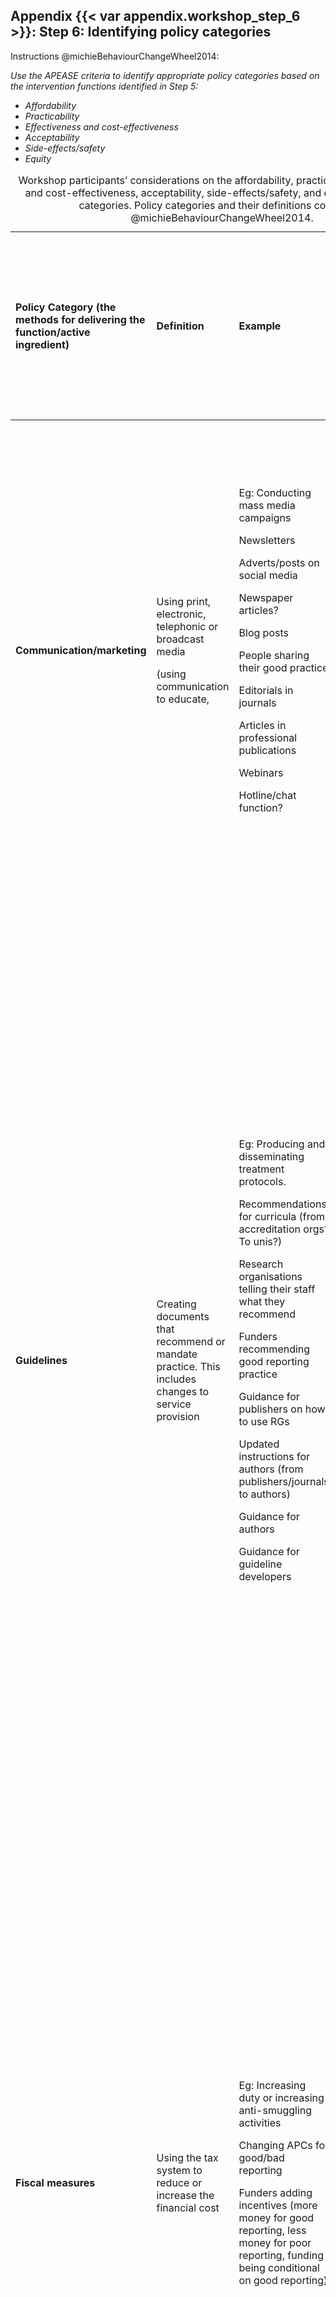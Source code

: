 ## Appendix {{< var appendix.workshop_step_6 >}}: Step 6: Identifying policy categories {.unnumbered}

Instructions @michieBehaviourChangeWheel2014:

*Use the APEASE criteria to identify appropriate policy categories based on the intervention functions identified in Step 5:*

-   *Affordability*
-   *Practicability*
-   *Effectiveness and cost-effectiveness*
-   *Acceptability*
-   *Side-effects/safety*
-   *Equity*

+---------------------------------------------------------------------------------+---------------------------------------------------------------------------------------------------+--------------------------------------------------------------------------------------------------------------------------------------------------------------------------------------------------------------------------------------------+------------------------------------------------------------------------------------------------------------------------------------------------------------------------------------------------------------------------------------------------------------------------------------------------------------------------------------------+
| **Policy Category (the methods for delivering the function/active ingredient)** | **Definition**                                                                                    | **Example**                                                                                                                                                                                                                                | **APEASE** \                                                                                                                                                                                                                                                                                                                             |
|                                                                                 |                                                                                                   |                                                                                                                                                                                                                                            | **Affordability**                                                                                                                                                                                                                                                                                                                        |
|                                                                                 |                                                                                                   |                                                                                                                                                                                                                                            |                                                                                                                                                                                                                                                                                                                                          |
|                                                                                 |                                                                                                   |                                                                                                                                                                                                                                            | **Practicability**                                                                                                                                                                                                                                                                                                                       |
|                                                                                 |                                                                                                   |                                                                                                                                                                                                                                            |                                                                                                                                                                                                                                                                                                                                          |
|                                                                                 |                                                                                                   |                                                                                                                                                                                                                                            | **(Cost)-Effectiveness**                                                                                                                                                                                                                                                                                                                 |
|                                                                                 |                                                                                                   |                                                                                                                                                                                                                                            |                                                                                                                                                                                                                                                                                                                                          |
|                                                                                 |                                                                                                   |                                                                                                                                                                                                                                            | **Acceptability**                                                                                                                                                                                                                                                                                                                        |
|                                                                                 |                                                                                                   |                                                                                                                                                                                                                                            |                                                                                                                                                                                                                                                                                                                                          |
|                                                                                 |                                                                                                   |                                                                                                                                                                                                                                            | **Side-effects/safety**                                                                                                                                                                                                                                                                                                                  |
|                                                                                 |                                                                                                   |                                                                                                                                                                                                                                            |                                                                                                                                                                                                                                                                                                                                          |
|                                                                                 |                                                                                                   |                                                                                                                                                                                                                                            | **Equity**                                                                                                                                                                                                                                                                                                                               |
+:================================================================================+:==================================================================================================+:===========================================================================================================================================================================================================================================+:=========================================================================================================================================================================================================================================================================================================================================+
| **Communication/marketing**                                                     | Using print, electronic, telephonic or broadcast media                                            | Eg: Conducting mass media campaigns                                                                                                                                                                                                        | **Affordability:** some are and some aren’t affordable                                                                                                                                                                                                                                                                                   |
|                                                                                 |                                                                                                   |                                                                                                                                                                                                                                            |                                                                                                                                                                                                                                                                                                                                          |
|                                                                                 | (using communication to educate,                                                                  | Newsletters                                                                                                                                                                                                                                | **Practicability:** all practical and not difficult to do, except the chat                                                                                                                                                                                                                                                               |
|                                                                                 |                                                                                                   |                                                                                                                                                                                                                                            |                                                                                                                                                                                                                                                                                                                                          |
|                                                                                 |                                                                                                   | Adverts/posts on social media                                                                                                                                                                                                              | **(Cost)-Effectiveness:** it will be cost-effective if the right marketing professionals are available to help planning                                                                                                                                                                                                                  |
|                                                                                 |                                                                                                   |                                                                                                                                                                                                                                            |                                                                                                                                                                                                                                                                                                                                          |
|                                                                                 |                                                                                                   | Newspaper articles?                                                                                                                                                                                                                        | **Acceptability:** there won’t be problems of acceptability                                                                                                                                                                                                                                                                              |
|                                                                                 |                                                                                                   |                                                                                                                                                                                                                                            |                                                                                                                                                                                                                                                                                                                                          |
|                                                                                 |                                                                                                   | Blog posts                                                                                                                                                                                                                                 | **Side-effects/safety:** overload? (which can be prevented by proper planning)                                                                                                                                                                                                                                                           |
|                                                                                 |                                                                                                   |                                                                                                                                                                                                                                            |                                                                                                                                                                                                                                                                                                                                          |
|                                                                                 |                                                                                                   | People sharing their good practice                                                                                                                                                                                                         | **Equity:** equity can be good if targeting is adequately planned                                                                                                                                                                                                                                                                        |
|                                                                                 |                                                                                                   |                                                                                                                                                                                                                                            |                                                                                                                                                                                                                                                                                                                                          |
|                                                                                 |                                                                                                   | Editorials in journals                                                                                                                                                                                                                     |                                                                                                                                                                                                                                                                                                                                          |
|                                                                                 |                                                                                                   |                                                                                                                                                                                                                                            |                                                                                                                                                                                                                                                                                                                                          |
|                                                                                 |                                                                                                   | Articles in professional publications                                                                                                                                                                                                      |                                                                                                                                                                                                                                                                                                                                          |
|                                                                                 |                                                                                                   |                                                                                                                                                                                                                                            |                                                                                                                                                                                                                                                                                                                                          |
|                                                                                 |                                                                                                   | Webinars                                                                                                                                                                                                                                   |                                                                                                                                                                                                                                                                                                                                          |
|                                                                                 |                                                                                                   |                                                                                                                                                                                                                                            |                                                                                                                                                                                                                                                                                                                                          |
|                                                                                 |                                                                                                   | Hotline/chat function?                                                                                                                                                                                                                     |                                                                                                                                                                                                                                                                                                                                          |
+---------------------------------------------------------------------------------+---------------------------------------------------------------------------------------------------+--------------------------------------------------------------------------------------------------------------------------------------------------------------------------------------------------------------------------------------------+------------------------------------------------------------------------------------------------------------------------------------------------------------------------------------------------------------------------------------------------------------------------------------------------------------------------------------------+
| **Guidelines**                                                                  | Creating documents that recommend or mandate practice. This includes changes to service provision | Eg: Producing and disseminating treatment protocols.                                                                                                                                                                                       | **Affordability:** development of sets of rules required work hours; implementation is not a problem for cost (lawyers can cost a lot!) - it depends on who works                                                                                                                                                                        |
|                                                                                 |                                                                                                   |                                                                                                                                                                                                                                            |                                                                                                                                                                                                                                                                                                                                          |
|                                                                                 |                                                                                                   | Recommendations for curricula (from accreditation orgs? To unis?)                                                                                                                                                                          | **Practicability:** not difficult to write new rules/guidance, especially when using existing frameworks                                                                                                                                                                                                                                 |
|                                                                                 |                                                                                                   |                                                                                                                                                                                                                                            |                                                                                                                                                                                                                                                                                                                                          |
|                                                                                 |                                                                                                   | Research organisations telling their staff what they recommend                                                                                                                                                                             | **(Cost)-Effectiveness:** cost-effectiveness depends on whether the guidance is actually used, which is likely to require some form of enforcement (someone to check). There is also a cost to folks using guidance, as takes time – is that time commitment giving them something?                                                      |
|                                                                                 |                                                                                                   |                                                                                                                                                                                                                                            |                                                                                                                                                                                                                                                                                                                                          |
|                                                                                 |                                                                                                   | Funders recommending good reporting practice                                                                                                                                                                                               | **Acceptability:** possibly low, if things are rules that researchers HAVE to follow – might feel dictated to. Acceptability possibly dependent on who produces the guidance – some researchers are looking for help and might appreciate                                                                                                |
|                                                                                 |                                                                                                   |                                                                                                                                                                                                                                            |                                                                                                                                                                                                                                                                                                                                          |
|                                                                                 |                                                                                                   | Guidance for publishers on how to use RGs                                                                                                                                                                                                  | **Side-effects/safety:** researchers exodus, when talking about dictated rules?                                                                                                                                                                                                                                                          |
|                                                                                 |                                                                                                   |                                                                                                                                                                                                                                            |                                                                                                                                                                                                                                                                                                                                          |
|                                                                                 |                                                                                                   | Updated instructions for authors (from publishers/journals to authors)                                                                                                                                                                     | **Equity:** independent researchers (who don’t get institutional support) will have problems.                                                                                                                                                                                                                                            |
|                                                                                 |                                                                                                   |                                                                                                                                                                                                                                            |                                                                                                                                                                                                                                                                                                                                          |
|                                                                                 |                                                                                                   | Guidance for authors                                                                                                                                                                                                                       | Language that guidance is available in. Accessibility of guidance.                                                                                                                                                                                                                                                                       |
|                                                                                 |                                                                                                   |                                                                                                                                                                                                                                            |                                                                                                                                                                                                                                                                                                                                          |
|                                                                                 |                                                                                                   | Guidance for guideline developers                                                                                                                                                                                                          |                                                                                                                                                                                                                                                                                                                                          |
+---------------------------------------------------------------------------------+---------------------------------------------------------------------------------------------------+--------------------------------------------------------------------------------------------------------------------------------------------------------------------------------------------------------------------------------------------+------------------------------------------------------------------------------------------------------------------------------------------------------------------------------------------------------------------------------------------------------------------------------------------------------------------------------------------+
| **Fiscal measures**                                                             | Using the tax system to reduce or increase the financial cost                                     | Eg: Increasing duty or increasing anti-smuggling activities                                                                                                                                                                                | **Affordability:** Would cost publishers / funders a great deal. But the measures proposed increase the affordability of good reporting for authors.                                                                                                                                                                                     |
|                                                                                 |                                                                                                   |                                                                                                                                                                                                                                            |                                                                                                                                                                                                                                                                                                                                          |
|                                                                                 |                                                                                                   | Changing APCs for good/bad reporting                                                                                                                                                                                                       | **Practicability:** difficult because it requires additional checks. Publisher/funder has to make a judgement of good reporting, which might be challenging, particularly when guidance isn’t clear.                                                                                                                                     |
|                                                                                 |                                                                                                   |                                                                                                                                                                                                                                            |                                                                                                                                                                                                                                                                                                                                          |
|                                                                                 |                                                                                                   | Funders adding incentives (more money for good reporting, less money for poor reporting, funding being conditional on good reporting)                                                                                                      | **(Cost)-Effectiveness:**                                                                                                                                                                                                                                                                                                                |
|                                                                                 |                                                                                                   |                                                                                                                                                                                                                                            |                                                                                                                                                                                                                                                                                                                                          |
|                                                                                 |                                                                                                   |                                                                                                                                                                                                                                            | **Acceptability:** Publishers might not like having to do more work. Authors already struggle with reporting – can see push back particularly from those who are judged negatively.                                                                                                                                                      |
|                                                                                 |                                                                                                   |                                                                                                                                                                                                                                            |                                                                                                                                                                                                                                                                                                                                          |
|                                                                                 |                                                                                                   |                                                                                                                                                                                                                                            | **Side-effects/safety:** Bias when publishers/funders judge reporting quality                                                                                                                                                                                                                                                            |
|                                                                                 |                                                                                                   |                                                                                                                                                                                                                                            |                                                                                                                                                                                                                                                                                                                                          |
|                                                                                 |                                                                                                   |                                                                                                                                                                                                                                            | **Equity:** Issues around who can access and use the guidance, who gets support and education. to report well.                                                                                                                                                                                                                           |
+---------------------------------------------------------------------------------+---------------------------------------------------------------------------------------------------+--------------------------------------------------------------------------------------------------------------------------------------------------------------------------------------------------------------------------------------------+------------------------------------------------------------------------------------------------------------------------------------------------------------------------------------------------------------------------------------------------------------------------------------------------------------------------------------------+
| **Legislation**                                                                 | Making or changing laws                                                                           | Eg: Prohibiting sale or use                                                                                                                                                                                                                | **Affordability:** Publishers’ policies: cheap for us, some campaigning needed. Could be less affordable for publishers, if they lose authors or if they need to enforce.                                                                                                                                                                |
|                                                                                 |                                                                                                   |                                                                                                                                                                                                                                            |                                                                                                                                                                                                                                                                                                                                          |
|                                                                                 |                                                                                                   | Publishers/journals refusing to publish poorly reported articles                                                                                                                                                                           | ‘Research police’: expensive: lots of campaigning, development, etc.                                                                                                                                                                                                                                                                     |
|                                                                                 |                                                                                                   |                                                                                                                                                                                                                                            |                                                                                                                                                                                                                                                                                                                                          |
|                                                                                 |                                                                                                   | Publishers require that their journals must enforce RG use                                                                                                                                                                                 | **Practicability:** ‘Research police’: impractical, a lot of work, difficult to do. Publishers: we have existing relationships to lean on, difficult but plausible. A lot of time, money, knowledge for publishers to check RG use – high barrier? If authors find RGs difficult to use, why would publishers be any different?          |
|                                                                                 |                                                                                                   |                                                                                                                                                                                                                                            |                                                                                                                                                                                                                                                                                                                                          |
|                                                                                 |                                                                                                   | Legislation requiring journals/publishers to use reporting standards (research police)                                                                                                                                                     | **(Cost)-Effectiveness:** Unsure, but feeling is that it would be a lot of work for potentially little gain, potentially much gain, depending on whether things worked and whether enforcement was done or not.                                                                                                                          |
|                                                                                 |                                                                                                   |                                                                                                                                                                                                                                            |                                                                                                                                                                                                                                                                                                                                          |
|                                                                                 |                                                                                                   | Mandating that funders use reporting quality of protocols as a condition for funding (eg, UKRI **could** make this a condition of the way MRC etc gives out funding; could be done via wider orgs, such as the way the EU has mandated OA) | **Acceptability:** Researcher pushback? Publisher pushback?                                                                                                                                                                                                                                                                              |
|                                                                                 |                                                                                                   |                                                                                                                                                                                                                                            |                                                                                                                                                                                                                                                                                                                                          |
|                                                                                 |                                                                                                   |                                                                                                                                                                                                                                            | **Side-effects/safety:** Authors might avoid publishers/funders that mandate RGs.                                                                                                                                                                                                                                                        |
|                                                                                 |                                                                                                   |                                                                                                                                                                                                                                            |                                                                                                                                                                                                                                                                                                                                          |
|                                                                                 |                                                                                                   |                                                                                                                                                                                                                                            | **Equity:** Authors from lower resource areas could be negatively affected – it isn’t fair to be penalised if they haven’t had education / unable to access guidance (due to copyright).                                                                                                                                                 |
+---------------------------------------------------------------------------------+---------------------------------------------------------------------------------------------------+--------------------------------------------------------------------------------------------------------------------------------------------------------------------------------------------------------------------------------------------+------------------------------------------------------------------------------------------------------------------------------------------------------------------------------------------------------------------------------------------------------------------------------------------------------------------------------------------+
| **Environmental/social planning**                                               | Designing and/or controlling the physical or social environment                                   | Adding Q&As and forums to the EQUATOR website / RG websites                                                                                                                                                                                | **Affordability:** Some of affordable, and are scalable (can make a few small changes at a time). Journal submission system changes could expensive for publishers.                                                                                                                                                                      |
|                                                                                 |                                                                                                   |                                                                                                                                                                                                                                            |                                                                                                                                                                                                                                                                                                                                          |
|                                                                                 |                                                                                                   | Improving the design of the EQUATOR website / RG websites to make them easier to use                                                                                                                                                       | **Practicability:** Many of these are practical for us and RG developers.  Journal submission systems are trickier though.                                                                                                                                                                                                               |
|                                                                                 |                                                                                                   |                                                                                                                                                                                                                                            |                                                                                                                                                                                                                                                                                                                                          |
|                                                                                 |                                                                                                   | Changing journal submission systems                                                                                                                                                                                                        | **(Cost)-Effectiveness:** small change, big impact for many of these. Reporting clinics could be less cost effective, as reaching fewer people.                                                                                                                                                                                          |
|                                                                                 |                                                                                                   |                                                                                                                                                                                                                                            |                                                                                                                                                                                                                                                                                                                                          |
|                                                                                 |                                                                                                   | Posters/reminders in physical environments where researchers are (e.g., universities, hospitals)                                                                                                                                           | **Acceptability:** RG developers likely to be happy with us making these changes or recommendations, as close relationships. Researchers likely to really like these options, as often looking for help and guidance                                                                                                                     |
|                                                                                 |                                                                                                   |                                                                                                                                                                                                                                            |                                                                                                                                                                                                                                                                                                                                          |
|                                                                                 |                                                                                                   |                                                                                                                                                                                                                                            | **Side-effects/safety:** Potentially overwhelming for us                                                                                                                                                                                                                                                                                 |
|                                                                                 |                                                                                                   |                                                                                                                                                                                                                                            |                                                                                                                                                                                                                                                                                                                                          |
|                                                                                 |                                                                                                   |                                                                                                                                                                                                                                            | **Equity:** Time zones, languages,                                                                                                                                                                                                                                                                                                       |
+---------------------------------------------------------------------------------+---------------------------------------------------------------------------------------------------+--------------------------------------------------------------------------------------------------------------------------------------------------------------------------------------------------------------------------------------------+------------------------------------------------------------------------------------------------------------------------------------------------------------------------------------------------------------------------------------------------------------------------------------------------------------------------------------------+
| **Service provision**                                                           | Helpline: somewhere that people can come and get help from                                        | Training, eg Pubschool, in person, MOOC,                                                                                                                                                                                                   | **Affordability:** Depends on the service, but many would be less affordable for EQUATOR: lots of time to reach only a small number of people.                                                                                                                                                                                           |
|                                                                                 |                                                                                                   |                                                                                                                                                                                                                                            |                                                                                                                                                                                                                                                                                                                                          |
|                                                                                 | Delivering training                                                                               | Interactive chat                                                                                                                                                                                                                           | Could be something that we provide commercially.                                                                                                                                                                                                                                                                                         |
|                                                                                 |                                                                                                   |                                                                                                                                                                                                                                            |                                                                                                                                                                                                                                                                                                                                          |
|                                                                                 | Could be things offered by us, by institutions, by journals, by third parties                     | ‘Reporting clinics’ where people can get help                                                                                                                                                                                              | Could be an affordable way for funders / journals / universities to provide help, meeting their research integrity requirements                                                                                                                                                                                                          |
|                                                                                 |                                                                                                   |                                                                                                                                                                                                                                            |                                                                                                                                                                                                                                                                                                                                          |
|                                                                                 |                                                                                                   | University’s own ‘reporting guideline help space’                                                                                                                                                                                          | **Practicability:** For EQUATOR, a lot of time required. Possibly not practical unless could get specific funding for it. Services offered by funders / journals / universities: could be sensible at scale, but could also mean that the specific support we think about would be lost in the generic support that everyone would need. |
|                                                                                 |                                                                                                   |                                                                                                                                                                                                                                            |                                                                                                                                                                                                                                                                                                                                          |
|                                                                                 |                                                                                                   | Writing centres, publication officers                                                                                                                                                                                                      | **(Cost)-Effectiveness:** Depends on the amount of benefit to providing organisation. If automated, could be a very cost-effective option.                                                                                                                                                                                               |
|                                                                                 |                                                                                                   |                                                                                                                                                                                                                                            |                                                                                                                                                                                                                                                                                                                                          |
|                                                                                 |                                                                                                   | Third-party services, like a reporting quality check from a company                                                                                                                                                                        | **Acceptability:** Researchers appreciate offered help, but they need to know it exists and that it is helpful. Danger that it could be seen as another red tape thing to get through when designing research. Depends on the format of the help – is it timeous, actionable, how much work does it make for the researchers?            |
|                                                                                 |                                                                                                   |                                                                                                                                                                                                                                            |                                                                                                                                                                                                                                                                                                                                          |
|                                                                                 |                                                                                                   | Funders offering help to their recipients.                                                                                                                                                                                                 | **Side-effects/safety:** Would need to be effective help / to a quality standard to ensure researchers aren’t negatively affected by the help. Eventually the only people using it would be junior / new researchers. Would need to be clear that the help doesn’t mean a guarantee of publication / don’t mislead                       |
|                                                                                 |                                                                                                   |                                                                                                                                                                                                                                            |                                                                                                                                                                                                                                                                                                                                          |
|                                                                                 |                                                                                                   | Sponsors offering help to their sponsorees’ research                                                                                                                                                                                       | **Equity:** If a paid service, then not equitable. If by funder / sponsor, then only people connected to more wealthy funders / sponsors would be benefit                                                                                                                                                                                |
|                                                                                 |                                                                                                   |                                                                                                                                                                                                                                            |                                                                                                                                                                                                                                                                                                                                          |
|                                                                                 |                                                                                                   | Journals offering help to their authors                                                                                                                                                                                                    |                                                                                                                                                                                                                                                                                                                                          |
|                                                                                 |                                                                                                   |                                                                                                                                                                                                                                            |                                                                                                                                                                                                                                                                                                                                          |
|                                                                                 |                                                                                                   | Universities offering help to their members                                                                                                                                                                                                |                                                                                                                                                                                                                                                                                                                                          |
+---------------------------------------------------------------------------------+---------------------------------------------------------------------------------------------------+--------------------------------------------------------------------------------------------------------------------------------------------------------------------------------------------------------------------------------------------+------------------------------------------------------------------------------------------------------------------------------------------------------------------------------------------------------------------------------------------------------------------------------------------------------------------------------------------+

: Workshop participants' considerations on the affordability, practicability, effectiveness and cost-effectiveness, acceptability, side-effects/safety, and equitability of policy categories. Policy categories and their definitions come from @michieBehaviourChangeWheel2014.

**Favourite policy routes:** 

CS: Environmental  

JH: Environmental first. Once environmental is better, then can look at guidelines – we’re swimming in guidelines now. Service provision after guidelines and comms, due to scalability 

JdB: Environmental first; once it is done, then we can share with communication and guidelines and service provision 

PL: Environmental first and then guidelines and communication – they need each other to work 

SK: Environmental and communication more easily changed by us 

Consensus: legislation and fiscal would be more acceptable once environmental, communication, and guidelines are done ‘right’, not fair here yet